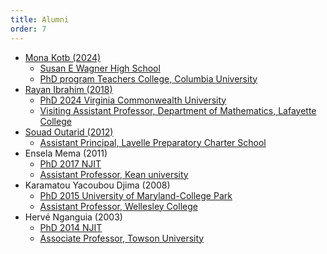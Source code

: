 ```yaml
---
title: Alumni
order: 7
---
```


* [Mona Kotb (2024)](https://www.linkedin.com/in/mona-kotb-2652955a/)
    - [Susan E Wagner High School](https://www.wagnerhigh.net/apps/pages/index.jsp?uREC_ID=1520164&type=u)
    - [PhD program Teachers College, Columbia University](https://search.tc.columbia.edu/people/mk4925)

* [Rayan Ibrahim (2018)](https://raymaths.github.io/)
    - [PhD 2024 Virginia Commonwealth University](https://scholarscompass.vcu.edu/etd/7780/)
    - [Visiting Assistant Professor, Department of Mathematics, Lafayette College](https://math.lafayette.edu/faculty-staff/)

* [Souad Outarid (2012)](https://www.linkedin.com/in/souad-outarid-4528b0a9/)
    - [Assistant Principal, Lavelle Preparatory Charter School](https://integrationcharterschools.org/our-schools/lavelle-prep/our-staff/)

* Ensela Mema (2011)
    - [PhD 2017 NJIT](https://digitalcommons.njit.edu/dissertations/15/)
    - [Assistant Professor, Kean university](https://www.kean.edu/directory/ensela-mema)

* Karamatou Yacoubou Djima (2008)
    - [PhD 2015 University of Maryland-College Park](https://drum.lib.umd.edu/items/db307117-7deb-4cfd-b2f0-fe9a134910a9)
    - [Assistant Professor, Wellesley College](https://www.wellesley.edu/people/karamatou-yacoubou-djima)

* Hervé Nganguia (2003)
    - [PhD 2014 NJIT](https://digitalcommons.njit.edu/dissertations/161/)
    - [Associate Professor, Towson University](https://www.towson.edu/fcsm/departments/mathematics/facultystaff/herve-nganguia.html)

